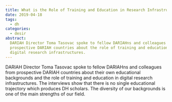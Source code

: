 ```yaml
---
title: What is the Role of Training and Education in Research Infrastructures?
date: 2019-04-18
tags:
  - dh
categories:
  - desir
abstract:
  DARIAH Director Toma Tasovac spoke to fellow DARIAHns and colleagues from
  prospective DARIAH countries about the role of training and education in
  digital research infrastructures.
---
```


DARIAH Director Toma Tasovac spoke to fellow DARIAHns and colleagues from
prospective DARIAH countries about their own educational backgrounds and the
role of training and education in digital research infrastructures. The
interviews show that there is no single educational trajectory which produces DH
scholars. The diversity of our backgrounds is one of the main strengths of our
field.

<Grid>

  <Youtube id="OqYJNUmhJzw" caption="Laurent Romary (Former DARIAH Director)" />
  <Youtube id="iwz0uhEhtg4" caption="Jennifer Edmond (DARIAH Director)" />
  <Youtube id="soL0itkLYpk" caption="Frank Fischer (DARIAH Director)" />
  <Youtube id="GIw3VHJwu5Y" caption="Agiatis Bernardou (Head of DARIAH VCC2)" />
  <Youtube id="ksxIewK316E" caption="Sinai Rusinek (Israel)" />
  <Youtube id="RnGyt4uymv8" caption="Maija Paavolainen (Finland)" />
  <Youtube id="mI1yfjAkwrM" caption="Claire Clivaz (Switzerland)" />
  <Youtube id="UPGetssiNL0" caption="Martin Lhoták (Czech Republic)" />
  <Youtube id="1cv-Tx7fOO0" caption="Salvador Ros (Spain)" />

</Grid>

